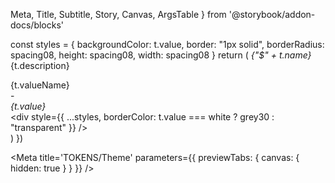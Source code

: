   Meta,
  Title,
  Subtitle,
  Story,
  Canvas,
  ArgsTable 
} from '@storybook/addon-docs/blocks'

  const styles = {
    backgroundColor: t.value,
    border: "1px solid",
    borderRadius: spacing08,
    height: spacing08,
    width: spacing08
  }
  return (
    <tr key={i}>
      <td><Var>{"$" + t.name}</Var></td>
      <td>{t.description}</td>
      <td>
        <div className="token-value">
          <div>
            {t.valueName}
            <br/>
            -
            <br/>
            <Var>{t.value}</Var>
          </div>
          <div style={{ ...styles, borderColor: t.value === white ? grey30 : "transparent" }} />
        </div>
      </td>
    </tr>
  )
})

<Meta title='TOKENS/Theme' parameters={{ previewTabs: { canvas: { hidden: true } } }} />

<Title />

<Subtitle>Tokens subtitle</Subtitle>

<table className="table">
  <thead className="thead-dark">
    <tr>
        <th width="120">Token</th>
        <th>Role</th>
        <th width="120">Value</th>
    </tr>
  </thead>
  <tbody>{tokensTheme}</tbody>
</table>
